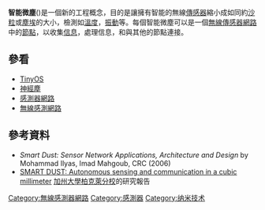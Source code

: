{{noteTA
|T = zh-hk:智能微塵; zh-tw:智慧型微塵;
|G1 = IT
|G2 = Communication 
|1 = zh-hk:智能微塵; zh-tw:智慧型微塵;
|2 = zh-hans:移动; zh-hk:行動; zh-tw:行動;
|3 = zh-hans:多任务; zh-tw:多工;
}}

'''智能微塵'''({{lang-en|Smartdust}})是一個新的工程概念，目的是讓擁有智能的無線[[傳感器|傳感器]]縮小成如同約[[沙|沙粒]]或[[塵埃|塵埃]]的大小，檢測如[[溫度|溫度]]，[[振動|振動]]等。每個智能微塵可以是一個[[無線傳感器網路|無線傳感器網路]]中的[[節點|節點]]，以收集[[信息|信息]]，處理信息，和與其他的節點連接。

== 參看 ==
* [[TinyOS|TinyOS]]
* [[神經塵|神經塵]]
* [[感測器網路|感測器網路]]
* [[無線感測網路|無線感測網路]]

== 參考資料 ==
* ''Smart Dust: Sensor Network Applications, Architecture and Design'' by Mohammad Ilyas, Imad Mahgoub, CRC (2006)
* [http://robotics.eecs.berkeley.edu/~pister/SmartDust/ SMART DUST: Autonomous sensing and communication in a cubic millimeter] {{Wayback|url=http://robotics.eecs.berkeley.edu/~pister/SmartDust/ |date=20090426135534 }} [[加州大學柏克萊分校|加州大學柏克萊分校]]的研究報告

{{Computer sizes}}

[[Category:無線感測器網路|Category:無線感測器網路]]
[[Category:感測器|Category:感測器]]
[[Category:纳米技术|Category:纳米技术]]